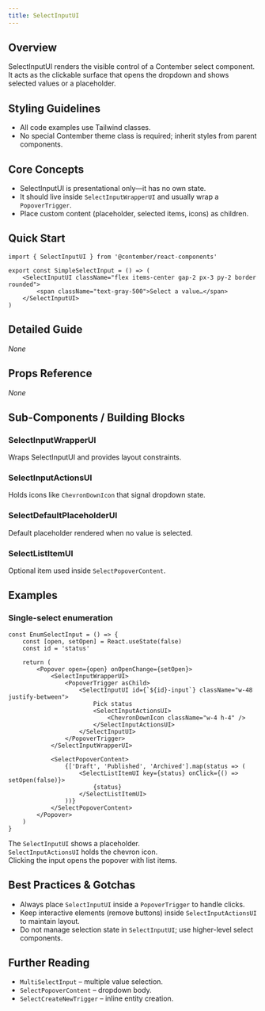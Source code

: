 ```yaml
---
title: SelectInputUI
---
```


<!-- Edited by human: false -->
<!-- Examples count: 10 -->
<!-- Source examples: 0 -->
<!-- Playground examples: 0 -->
<!-- External examples: 10 -->
<!-- Import examples: 5 -->

## Overview
SelectInputUI renders the visible control of a Contember select component.  
It acts as the clickable surface that opens the dropdown and shows selected values or a placeholder.

## Styling Guidelines
* All code examples use Tailwind classes.  
* No special Contember theme class is required; inherit styles from parent components.

## Core Concepts
* SelectInputUI is presentational only—it has no own state.  
* It should live inside `SelectInputWrapperUI` and usually wrap a `PopoverTrigger`.  
* Place custom content (placeholder, selected items, icons) as children.

## Quick Start
```tsx
import { SelectInputUI } from '@contember/react-components'

export const SimpleSelectInput = () => (
	<SelectInputUI className="flex items-center gap-2 px-3 py-2 border rounded">
		<span className="text-gray-500">Select a value…</span>
	</SelectInputUI>
)
```

## Detailed Guide
_None_

## Props Reference
_None_

## Sub-Components / Building Blocks
### SelectInputWrapperUI
Wraps SelectInputUI and provides layout constraints.

### SelectInputActionsUI
Holds icons like `ChevronDownIcon` that signal dropdown state.

### SelectDefaultPlaceholderUI
Default placeholder rendered when no value is selected.

### SelectListItemUI
Optional item used inside `SelectPopoverContent`.

## Examples

### Single-select enumeration
```tsx
const EnumSelectInput = () => {
	const [open, setOpen] = React.useState(false)
	const id = 'status'

	return (
		<Popover open={open} onOpenChange={setOpen}>
			<SelectInputWrapperUI>
				<PopoverTrigger asChild>
					<SelectInputUI id={`${id}-input`} className="w-48 justify-between">
						Pick status
						<SelectInputActionsUI>
							<ChevronDownIcon className="w-4 h-4" />
						</SelectInputActionsUI>
					</SelectInputUI>
				</PopoverTrigger>
			</SelectInputWrapperUI>

			<SelectPopoverContent>
				{['Draft', 'Published', 'Archived'].map(status => (
					<SelectListItemUI key={status} onClick={() => setOpen(false)}>
						{status}
					</SelectListItemUI>
				))}
			</SelectPopoverContent>
		</Popover>
	)
}
```
The `SelectInputUI` shows a placeholder.  
`SelectInputActionsUI` holds the chevron icon.  
Clicking the input opens the popover with list items.

## Best Practices & Gotchas
* Always place `SelectInputUI` inside a `PopoverTrigger` to handle clicks.  
* Keep interactive elements (remove buttons) inside `SelectInputActionsUI` to maintain layout.  
* Do not manage selection state in `SelectInputUI`; use higher-level select components.

## Further Reading
* `MultiSelectInput` – multiple value selection.  
* `SelectPopoverContent` – dropdown body.  
* `SelectCreateNewTrigger` – inline entity creation.

<!-- End of Generated Documentation -->